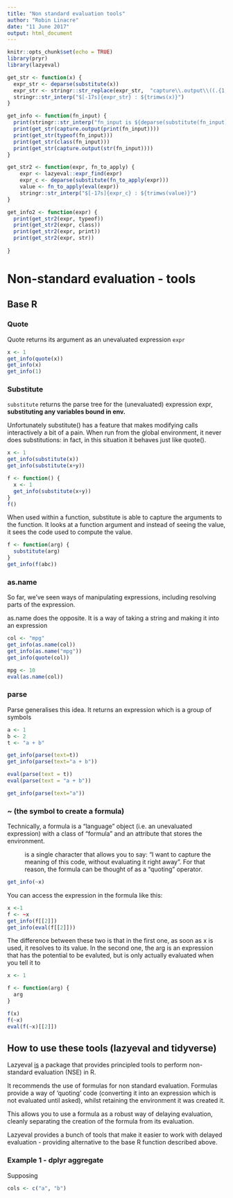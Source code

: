 ```yaml
---
title: "Non standard evaluation tools"
author: "Robin Linacre"
date: "11 June 2017"
output: html_document
---
```


```r
knitr::opts_chunk$set(echo = TRUE)
library(pryr)
library(lazyeval)

get_str <- function(x) {
  expr_str <- deparse(substitute(x))
  expr_str <- stringr::str_replace(expr_str,  "capture\\.output\\((.{1,20})\\)", "\\1") 
  stringr::str_interp("$[-17s]{expr_str} : ${trimws(x)}")
}

get_info <- function(fn_input) {
  print(stringr::str_interp("fn_input is ${deparse(substitute(fn_input))}."))
  print(get_str(capture.output(print(fn_input))))
  print(get_str(typeof(fn_input)))
  print(get_str(class(fn_input)))
  print(get_str(capture.output(str(fn_input))))
}

get_str2 <- function(expr, fn_to_apply) {
    expr <- lazyeval::expr_find(expr)
    expr_c <- deparse(substitute(fn_to_apply(expr)))
    value <- fn_to_apply(eval(expr))
    stringr::str_interp("$[-17s]{expr_c} : ${trimws(value)}")
}

get_info2 <- function(expr) {
  print(get_str2(expr, typeof))
  print(get_str2(expr, class))
  print(get_str2(expr, print))
  print(get_str2(expr, str))
  
}
```


# Non-standard evaluation - tools

## Base R

### Quote

Quote returns its argument as an unevaluated expression `expr`
```r
x <- 1
get_info(quote(x))
get_info(x)
get_info(1)
```


### Substitute

`substitute` returns the parse tree for the (unevaluated) expression expr, **substituting any variables bound in env.**

Unfortunately substitute() has a feature that makes modifying calls interactively a bit of a pain. When run from the global environment, it never does substitutions: in fact, in this situation it behaves just like quote().




```r
x <- 1
get_info(substitute(x))
get_info(substitute(x+y))

f <- function() {
  x <- 1
  get_info(substitute(x+y))
}
f()

```

When used within a function, substitute is able to capture the arguments to the function.  It looks at a function argument and instead of seeing the value, it sees the code used to compute the value.

```r
f <- function(arg) {
  substitute(arg)
}
get_info(f(abc))

```




### as.name

So far, we've seen ways of manipulating expressions, including resolving parts of the expression.

as.name does the opposite.  It is a way of taking a string and making it into an expression
```r
col <- "mpg"
get_info(as.name(col))
get_info(as.name("mpg"))
get_info(quote(col))

mpg <- 10
eval(as.name(col))

```

### parse

Parse generalises this idea.  It returns an expression which is a group of symbols

```r
a <- 1
b <- 2
t <- "a + b"

get_info(parse(text=t))
get_info(parse(text="a + b"))

eval(parse(text = t))
eval(parse(text = "a + b"))

get_info(parse(text="a"))
```

### ~ (the symbol to create a formula)

Technically, a formula is a “language” object (i.e. an unevaluated expression) with a class of “formula” and an attribute that stores the environment.

~ is a single character that allows you to say: “I want to capture the meaning of this code, without evaluating it right away”. For that reason, the formula can be thought of as a “quoting” operator.


```r
get_info(~x)
```

You can access the expression in the formula like this:

```r
x <-1
f <- ~x
get_info(f[[2]])
get_info(eval(f[[2]]))
```

The difference between these two is that in the first one, as soon as x is used, it resolves to its value.  In the second one, the arg is an expression that has the potential to be evaluted, but is only actually evaluated when you tell it to 
```r
x <- 1

f <- function(arg) {
  arg
}

f(x)
f(~x)
eval(f(~x)[[2]])
```

## How to use these tools (lazyeval and tidyverse)

Lazyeval [is](https://cran.r-project.org/web/packages/lazyeval/vignettes/lazyeval.html) a package that provides principled tools to perform non-standard evaluation (NSE) in R. 

It recommends the use of formulas for non standard evaluation.  Formulas provide a way of 'quoting' code (converting it into an expression which is not evaluated until asked), whilst retaining the environment it was created it.

This allows you to use a formula as a robust way of delaying evaluation, cleanly separating the creation of the formula from its evaluation.

Lazyeval provides a bunch of tools that make it easier to work with delayed evaluation - providing alternative to the base R function described above.

### Example 1 - dplyr aggregate 

Supposing 

```r

cols <- c("a", "b")




```

